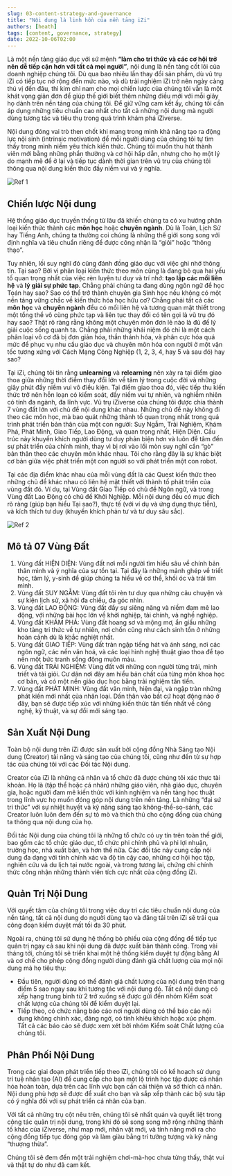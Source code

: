 ```yaml
---
slug: 03-content-strategy-and-governance
title: "Nội dung là linh hồn của nền tảng iZi"
authors: [heath]
tags: [content, governance, strategy]
date: 2022-10-06T02:00
---
```


Là một nền tảng giáo dục với sứ mệnh **“làm cho tri thức và các cơ hội trở nên dễ tiếp cận hơn với tất cả mọi người”**, nội dung là nền tảng cốt lõi của doanh nghiệp chúng tôi. Dù qua bao nhiêu lần thay đổi sản phẩm, dù vũ trụ iZi có tiếp tục nở rộng đến mức nào, và dù trải nghiệm iZi trở nên ngày càng thú vị đến đâu, thì kim chỉ nam cho mọi chiến lược của chúng tôi vẫn là một khát vọng giản đơn để giúp thế giới biết thêm những điều mới với mỗi giây họ dành trên nền tảng của chúng tôi. Để giữ vững cam kết ấy, chúng tôi cần áp dụng những tiêu chuẩn cao nhất cho tất cả những nội dung mà người dùng tương tác và tiêu thụ trong quá trình khám phá iZiverse.

Nội dung đóng vai trò then chốt khi mang trong mình khả năng tạo ra động lực nội sinh (intrinsic motivation) để mỗi người dùng của chúng tôi tự tìm thấy trong mình niềm yêu thích kiến thức. Chúng tôi muốn thu hút thành viên mới bằng những phần thưởng và cơ hội hấp dẫn, nhưng cho họ một lý do mạnh mẽ để ở lại và tiếp tục dành thời gian trên vũ trụ của chúng tôi thông qua nội dung kiến thức đầy niềm vui và ý nghĩa.

![Ref 1](./1.png)

<h2>Chiến lược Nội dung</h2>

Hệ thống giáo dục truyền thống từ lâu đã khiến chúng ta có xu hướng phân loại kiến thức thành các **môn học** hoặc **chuyên ngành**. Dù là Toán, Lịch Sử hay Tiếng Anh, chúng ta thường coi chúng là những thế giới song song với định nghĩa và tiêu chuẩn riêng để được công nhận là “giỏi” hoặc “thông thạo”.

Tuy nhiên, lối suy nghĩ đó cũng đánh đồng giáo dục với việc ghi nhớ thông tin. Tại sao? Bởi vì phân loại kiến thức theo môn cũng là đang bỏ qua hai yếu tố quan trọng nhất của việc rèn luyện tư duy và trí nhớ: **tạo lập các mối liên hệ** và **lý giải sự phức tạp**. Chẳng phải chúng ta đang dùng ngôn ngữ để học Toán hay sao? Sao có thể trở thành chuyên gia Sinh học nếu không có một nền tảng vững chắc về kiến thức hóa học hữu cơ? Chẳng phải tất cả các **môn học** và **chuyên ngành** đều có mối liên hệ và tương quan mật thiết trong một tổng thể vô cùng phức tạp và liên tục thay đổi có tên gọi là vũ trụ đó hay sao? Thật rõ ràng rằng không một chuyên môn đơn lẻ nào là đủ để lý giải cuộc sống quanh ta. Chẳng phải những khái niệm đó chỉ là một cách phân loại vô cơ đã bị đơn giản hóa, thần thánh hóa, và phân cực hóa quá mức để phục vụ nhu cầu giáo dục và chuyên môn hóa con người ở một vận tốc tương xứng với Cách Mạng Công Nghiệp (1, 2, 3, 4, hay 5 và sau đó) hay sao?

Tại iZi, chúng tôi tin rằng **unlearning** và **relearning** nên xảy ra tại điểm giao thoa giữa những thời điểm thay đổi lớn về tâm lý trong cuộc đời và những giây phút đầy niềm vui vô điều kiện. Tại điểm giao thoa đó, việc tiếp thu kiến thức trở nên hỗn loạn có kiểm soát, đầy niềm vui tự nhiên, và nghiễm nhiên có tính đa ngành, đa lĩnh vực. Vũ trụ iZiverse của chúng tôi được chia thành 7 vùng đất lớn với chủ đề nội dung khác nhau. Những chủ đề này không đi theo các môn học, mà bao quát những thành tố quan trọng nhất trong quá trình phát triển bản thân của một con người: Suy Ngẫm, Trải Nghiệm, Khám Phá, Phát Minh, Giao Tiếp, Lao Động, và quan trọng nhất, Hiện Diện. Cấu trúc này khuyến khích người dùng tư duy phản biện hơn và luôn để tâm đến sự phát triển của chính mình, thay vì bị rơi vào lối mòn suy nghĩ cần “gò” bản thân theo các chuyên môn khác nhau. Tôi cho rằng đây là sự khác biệt cơ bản giữa việc phát triển một con người so với phát triển một con robot.

Tại các địa điểm khác nhau của mỗi vùng đất là các Quest kiến thức theo những chủ đề khác nhau có liên hệ mật thiết với thành tố phát triển của vùng đất đó. Ví dụ, tại Vùng đất Giao Tiếp có chủ đề Ngôn ngữ, và trong Vùng đất Lao Động có chủ đề Khởi Nghiệp. Mỗi nội dung đều có mục đích rõ ràng (giúp bạn hiểu Tại sao?), thực tế (với ví dụ và ứng dụng thực tiễn), và kích thích tư duy (khuyến khích phản tư và tư duy sâu sắc).

![Ref 2](./2.png)

<h2>Mô tả 07 Vùng Đất</h2>

1. Vùng đất HIỆN DIỆN: Vùng đất nơi mỗi người tìm hiểu sâu về chính bản thân mình và ý nghĩa của sự tồn tại. Tại đây là những mảnh ghép về triết học, tâm lý, y-sinh để giúp chúng ta hiểu về cơ thể, khối óc và trái tim mình.
2. Vùng đất SUY NGẪM: Vùng đất tôi rèn tư duy qua những câu chuyện và sự kiện lịch sử, xã hội đa chiều, đa góc nhìn.
3. Vùng đất LAO ĐỘNG: Vùng đất đầy sự siêng năng và niềm đam mê lao động, với những bài học lớn về khởi nghiệp, tài chính, và nghề nghiệp.
4. Vùng đất KHÁM PHÁ: Vùng đất hoang sơ và mộng mơ, ẩn giấu những kho tàng tri thức về tự nhiên, nơi chốn cũng như cách sinh tồn ở những hoàn cảnh dù là khắc nghiệt nhất.
5. Vùng đất GIAO TIẾP: Vùng đất tràn ngập tiếng hát và ánh sáng, nơi các ngôn ngữ, các nền văn hoá, và các loại hình nghệ thuật giao thoa để tạo nên một bức tranh sống động muôn màu.
6. Vùng đất TRẢI NGHIỆM: Vùng đất với những con người từng trải, minh triết và tài giỏi. Cư dân nơi đây am hiểu bản chất của từng môn khoa học cơ bản, và có một nền giáo dục học bằng trải nghiệm tân tiến.
7. Vùng đất PHÁT MINH: Vùng đất văn minh, hiện đại, và ngập tràn những phát kiến mới nhất của nhân loại. Dấn thân vào bất cứ hoạt động nào ở đây, bạn sẽ được tiếp xúc với những kiến thức tân tiến nhất về công nghệ, kỹ thuật, và sự đổi mới sáng tạo.

<h2>Sản Xuất Nội Dung</h2>

Toàn bộ nội dung trên iZi được sản xuất bởi cộng đồng Nhà Sáng tạo Nội dung (Creator) tài năng và sáng tạo của chúng tôi, cũng như đến từ sự hợp tác của chúng tôi với các Đối tác Nội dung.

Creator của iZi là những cá nhân và tổ chức đã được chúng tôi xác thực tài khoản. Họ là (tập thể hoặc cá nhân) những giáo viên, nhà giáo dục, chuyên gia, hoặc người đam mê kiến thức với kinh nghiệm và nền tảng học thuật trong lĩnh vực họ muốn đóng góp nội dung trên nền tảng. Là những “đại sứ tri thức” với sự nhiệt huyết và kỹ năng sáng tạo không-thể-so-sánh, các Creator luôn luôn đem đến sự tò mò và thích thú cho cộng đồng của chúng ta thông qua nội dung của họ.

Đối tác Nội dung của chúng tôi là những tổ chức có uy tín trên toàn thế giới, bao gồm các tổ chức giáo dục, tổ chức phi chính phủ và phi lợi nhuận, trường học, nhà xuất bản, và hơn thế nữa. Các đối tác này cung cấp nội dung đa dạng với tính chính xác và độ tin cậy cao, những cơ hội học tập, nghiên cứu và du lịch tại nước ngoài, và trong tương lai, chứng chỉ chính thức công nhận những thành viên tích cực nhất của cộng đồng iZi.

<h2>Quản Trị Nội Dung</h2>

Với quyết tâm của chúng tôi trong việc duy trì các tiêu chuẩn nội dung của nền tảng, tất cả nội dung do người dùng tạo và đăng tải trên iZi sẽ trải qua công đoạn kiểm duyệt mất tối đa 30 phút.

Ngoài ra, chúng tôi sử dụng hệ thống bỏ phiếu của cộng đồng để tiếp tục quản trị ngay cả sau khi nội dung đã được xuất bản thành công. Trong vài tháng tới, chúng tôi sẽ triển khai một hệ thống kiểm duyệt tự động bằng AI và cơ chế cho phép cộng đồng người dùng đánh giá chất lượng của mọi nội dung mà họ tiêu thụ:

- Đầu tiên, người dùng có thể đánh giá chất lượng của nội dung trên thang điểm 5 sao ngay sau khi tương tác với nội dung đó. Tất cả nội dung có xếp hạng trung bình từ 2 trở xuống sẽ được gửi đến nhóm Kiểm soát chất lượng của chúng tôi để kiểm duyệt lại.
- Tiếp theo, có chức năng báo cáo nơi người dùng có thể báo cáo nội dung không chính xác, đáng ngờ, có tính khiêu khích hoặc xúc phạm. Tất cả các báo cáo sẽ được xem xét bởi nhóm Kiểm soát Chất lượng của chúng tôi.

<h2>Phân Phối Nội Dung</h2>

Trong các giai đoạn phát triển tiếp theo iZi, chúng tôi có kế hoạch sử dụng trí tuệ nhân tạo (AI) để cung cấp cho bạn một lộ trình học tập được cá nhân hóa hoàn toàn, dựa trên các lĩnh vực bạn cần cải thiện và sở thích cá nhân. Nội dung phù hợp sẽ được đề xuất cho bạn và sắp xếp thành các bộ sưu tập có ý nghĩa đối với sự phát triển cá nhân của bạn.

Với tất cả những trụ cột nêu trên, chúng tôi sẽ nhất quán và quyết liệt trong công tác quản trị nội dung, trong khi đó sẽ song song mở rộng những thành tố khác của iZiverse, như map mới, nhân vật mới, và tính năng mới ra cho cộng đồng tiếp tục đóng góp và làm giàu bằng trí tưởng tượng và kỹ năng “thượng thừa”.

Chúng tôi sẽ đem đến một trải nghiệm chơi-mà-học chưa từng thấy, thật vui và thật tự do như đã cam kết.
